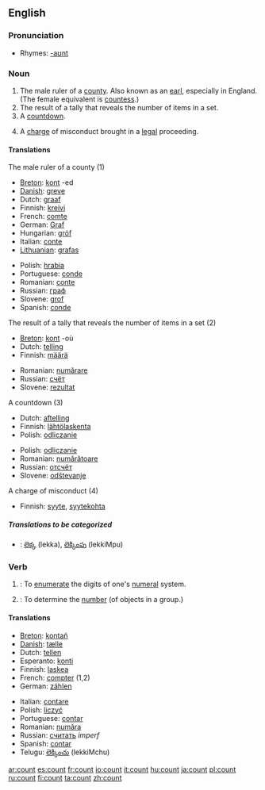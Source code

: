 ==English==

===Pronunciation===
*Rhymes: [[Rhymes:English:-aʊnt|-aʊnt]]

===Noun===
{{en-noun-reg}}

# The male ruler of a [[county]].  Also known as an [[earl]], especially in England.  (The female equivalent is [[countess]].)
# The result of a tally that reveals the number of items in a set.
# A [[countdown]].
# {{law}} A [[charge]] of misconduct brought in a [[legal]] proceeding.

====Translations====
;The male ruler of a county (1)
{{top}}
*[[Breton]]: [[kont]] {{m}} -ed {{p}}
*[[w:Danish language|Danish]]: [[greve]] {{c}}
*Dutch: [[graaf]] {{m}}
*Finnish: [[kreivi]]
*French: [[comte]] {{m}}
*German: [[Graf]] {{m}}
*Hungarian: [[gróf]]
*Italian: [[conte]]
*[[Lithuanian]]: [[grafas]] {{m}}
{{mid}}
*Polish: [[hrabia]] {{m}}
*Portuguese: [[conde]] {{m}}
*Romanian: [[conte]] {{m}}
*Russian: [[граф]]
*Slovene: [[grof]] {{m}}
*Spanish: [[conde]] {{m}}
{{bottom}}

;The result of a tally that reveals the number of items in a set (2)
{{top}}
*[[Breton]]: [[kont]] {{f}} -où {{p}}
*Dutch: [[telling]] {{f}}
*Finnish: [[määrä]]
{{mid}}
*Romanian: [[numărare]] {{f}}
*Russian: [[счёт]]
*Slovene: [[rezultat]] {{m}}
{{bottom}}

;A countdown (3)
{{top}}
*Dutch: [[aftelling]] {{f}}
*Finnish: [[lähtölaskenta]]
*Polish: [[odliczanie]] {{n}}
{{mid}}
*Polish: [[odliczanie]] {{n}}
*Romanian: [[numărătoare]] {{f}}
*Russian: [[отсчёт]]
*Slovene: [[odštevanje]] {{n}}
{{bottom}}

;A charge of misconduct (4)
{{top}}
*Finnish: [[syyte]], [[syytekohta]]
{{bottom}}

=====Translations to be categorized=====
{{checktrans}}
*{{ttbc|Telugu}}: [[లెక్క]] (lekka), [[లెక్కింపు]] (lekkiMpu)

===Verb===
{{en-verb}}

# {{intransitive}}: To [[enumerate]] the digits of one's [[numeral]] system.
# {{transitive}}: To determine the [[number]] (of objects in a group.)

====Translations====
{{top}}
*[[Breton]]: [[kontañ]]
*[[w:Danish language|Danish]]: [[tælle]]
*Dutch: [[tellen]]
*Esperanto: [[konti]]
*Finnish: [[laskea]]
*French: [[compter]] (1,2)
*German: [[zählen]]
{{mid}}
*Italian: [[contare]]
*Polish: [[liczyć]]
*Portuguese: [[contar]]
*Romanian: [[număra]]
*Russian: [[считать]] ''imperf''
*Spanish: [[contar]]
*Telugu: [[లెక్కించు]] (lekkiMchu)
{{bottom}}

[[ar:count]]
[[es:count]]
[[fr:count]]
[[io:count]]
[[it:count]]
[[hu:count]]
[[ja:count]]
[[pl:count]]
[[ru:count]]
[[fi:count]]
[[ta:count]]
[[zh:count]]